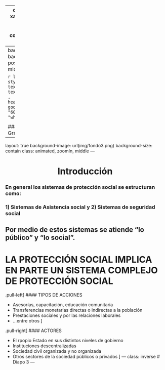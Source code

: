 
---
output:
  xaringan::moon_reader:
    css:
      - xaringan-themer.css
      - animate.min.css
    lib_dir: libs
    nature:
      highlightStyle: solarized-light
      highlightLines: true
      countIncrementalSlides: false
      ratio: 16:9
    seal: false
---
background-image: url(img/fnd1.png)
background-size: contain
background-position: center
class: hide-logo, center, middle, animated, zoomIn

```r
library(xaringanthemer)
style_xaringan(
  text_color = "white",
  text_font_family = "Droid Serif",
  text_font_google=google_font("Thasadith" ,  "400" ,  "400i" ,  "600i" ,  "700" ),
  header_font_google = google_font("Gugi","400" ,  "400i" ,  "600i" ,  "700" ),
  header_color = "white"
)
```

				</div>
## Sistema Nacional de Cuidados: un reto para la evaluación de políticas públicas desde lo local


### Dr. Jorge Enrique Bracamontes Grajeda

---
layout: true
background-image: url(img/fondo3.png)
background-size: contain
class: animated, zoomIn, middle
---

<center><h1> Introducción</h1></center>
### En general los sistemas de protección social se estructuran como:

### 1) Sistemas de Asistencia social  y  2) Sistemas de seguridad social

**Por medio de estos sistemas se atiende "lo público" y "lo social".**
---
# LA PROTECCIÓN SOCIAL IMPLICA EN PARTE UN SISTEMA COMPLEJO DE PROTECCIÓN SOCIAL

.pull-left[
#### TIPOS DE ACCIONES

+ Asesorías, capacitación, educación comunitaria
+ Transferencias monetarias directas o indirectas a la población
+ Prestaciones sociales y por las relaciones laborales
+ ...entre otros
]

.pull-right[
#### ACTORES

+ El rpopio Estado en sus distintos niveles de gobierno
+ Instituciones descentralizadas
+ Sociedad civil organizada y no organizada
+ Otros sectores de la sociedad públicos o privados
]
---
class: inverse
# Diapo 3
---
                                                                                